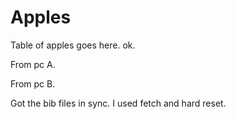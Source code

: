 # Apples

Table of apples goes here. ok.

From pc A.

From pc B.

Got the bib files in sync. I used fetch and hard reset.
